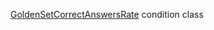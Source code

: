 [GoldenSetCorrectAnswersRate](/docs/toloka-kit/reference/toloka.client.conditions.GoldenSetCorrectAnswersRate) condition class

